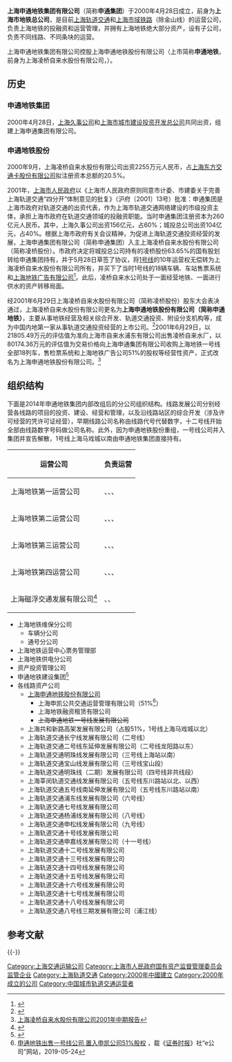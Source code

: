 {{NoteTA |G1=Railway |G2=Transport}}
{{about|[[上海轨道交通|上海轨道交通]]系统的运营商|由申通地铁集团运营的地铁轨道交通系统|上海轨道交通|除金山线外由申通地铁集团运营的市域铁路系统|上海市域轨道交通}}
{{Infobox Company 
|company_name=上海申通地铁集团有限公司
|company_logo=[[File:Shanghai_Metro_Logo.svg|150px]]
|company_type=国有企业
|foundation=2000年4月28日
|location={{PRC}}上海市[[徐汇区|徐汇区]][[衡山路|衡山路]]12号商务楼3楼（注册地址）<br />{{PRC}}[[上海市|上海市]][[黄浦区|黄浦区]][[中山南路|中山南路]]28号久事大厦31层（办公地址）
|area_served=主要是[[上海|上海]]地区
|key_people=[[董事长|董事长]]：[[俞光耀|俞光耀]]
|industry=[[城市轨道交通系统|城市轨道交通系统]]运营
|homepage=http://www.shmetro.com/
|parent = [[上海久事（集团）有限公司|上海久事（集团）有限公司]] (66.67%)
|owner=[[上海市国有资产监督管理委员会|上海市国有资产监督管理委员会]]（100%）
}}
{{Infobox Company 
|company_name=上海申通地铁股份有限公司
|company_logo=
|company_type=股份有限公司
| market_information = {{SSE|600834}}
|foundation=1992年6月12日（上海凌桥自来水股份有限公司）<ref>{{Cite web |url=https://www.sgs.gov.cn/notice/notice/view?uuid=mrrCIHJ5f4R9J_b3x6S_TBxX9GQaa0X_&tab=01 |title=全国企业信用信息公示系统 |access-date=2015-11-01 |archive-url=https://web.archive.org/web/20160304191007/https://www.sgs.gov.cn/notice/notice/view?uuid=mrrCIHJ5f4R9J_b3x6S_TBxX9GQaa0X_&tab=01 |archive-date=2016-03-04 |dead-url=yes }}</ref>
|location={{PRC}}[[上海市|上海市]][[浦東新區|浦東新區]][[中国（上海）自由贸易试验区|中国（上海）自由贸易试验区]][[浦电路|浦电路]]489号（注册地址）<br />{{PRC}}[[上海市|上海市]][[闵行区|闵行区]][[虹莘路|虹莘路]]3999号F栋9楼（办公地址）
|area_served=[[上海|上海]]
|key_people=[[董事长|董事长]]：[[俞光耀|俞光耀]]
|industry=[[城市轨道交通系统|城市轨道交通系统]]运营及相关开发；持有申凯公司51%股权；租赁和融资保理等业务。
|homepage=http://www.shmetro.com/
|parent =上海申通地铁集团有限公司（58.43%）
|owner=[[上海市国有资产监督管理委员会|上海市国有资产监督管理委员会]]（38.91%，通过上海久事（集团）有限公司）
}}
'''上海申通地铁集团有限公司'''（简称'''申通集团'''）于2000年4月28日成立，前身为'''上海市地铁总公司'''，是目前[[上海轨道交通|上海轨道交通]]和[[上海市域铁路|上海市域铁路]]（除金山线）的运营公司，负责上海地铁的投融资和运营管理，并拥有上海地铁绝大部分资产，设有子公司，负责不同线路、不同条块的运营。

上海申通地铁集团有限公司控股上海申通地铁股份有限公司（上市简称'''申通地铁'''，前身为上海凌桥自来水股份有限公司，{{SSE|600834}}）。

== 历史 ==
=== 申通地铁集团===
2000年4月28日，[[上海久事公司|上海久事公司]]和[[上海市城市建设投资开发总公司|上海市城市建设投资开发总公司]]共同出资，组建上海申通集团有限公司。

=== 申通地铁股份 ===
2000年9月，上海凌桥自来水股份有限公司出资2255万元人民币，占[[上海公共交通卡|上海东方交通卡股份有限公司]]拟注册资本总额的20.5%。

2001年，[[上海市人民政府|上海市人民政府]]以《上海市人民政府原则同意市计委、市建委关于完善上海轨道交通“四分开”体制意见的批复》（沪府〔2001〕13号）批准：申通集团是上海市政府对轨道交通的出资代表，作为上海市轨道交通网络建设的市级投资主体，承担上海市政府在轨道交通领域的投融资职能。当时申通集团注册资本为260亿元人民币。其中，上海久事公司出资156亿元，占60%；城投总公司出资104亿元，占40%。根据上海市政府有关会议精神，为促进上海轨道交通投资经营的发展，上海申通集团有限公司（简称申通集团）入主上海凌桥自来水股份有限公司（简称凌桥股份）。市政府决定将城投总公司持有的凌桥股份63.65%的国有股划转给申通集团持有，并于5月28日草签了协议，将[[上海轨道交通1号线|1号线]]的10年运营权无偿转为上海凌桥自来水股份有限公司所有，并买下了当时1号线的18辆车辆、车站售票系统和[[上海地铁广告有限公司|上海地铁广告有限公司]]<ref>{{Cite web |url=http://quotes.money.163.com/f10/ggmx_600834_36025_1.html |title=上海凌桥自来水股份有限公司关联交易公告 |accessdate=2014-12-19 |archive-date=2020-11-03 |archive-url=https://web.archive.org/web/20201103150531/http://quotes.money.163.com/f10/ggmx_600834_36025_1.html |dead-url=no }}</ref>。此后，凌桥自来水公司处于一面经营地铁、一面进行供水的资产转移局面。

经2001年6月29日上海凌桥自来水股份有限公司（简称凌桥股份）股东大会表决通过，上海凌桥自来水股份有限公司更名为'''上海申通地铁股份有限公司（简称申通地铁）'''，主要从事地铁经营及相关综合开发、轨道交通投资、附设分支机构等，成为中国内地第一家从事轨道交通投资经营的上市公司。<ref>{{cite news |title=在职员工仅19名 申通地铁自称管理型公司- 中国日报网 |url=http://covid-19.chinadaily.com.cn/hqcj/zgjj/2014-06-09/content_11805730.html |accessdate=2021-11-09 |work=中国日报网 |archive-date=2021-11-09 |archive-url=https://web.archive.org/web/20211109063448/http://covid-19.chinadaily.com.cn/hqcj/zgjj/2014-06-09/content_11805730.html |dead-url=no }}</ref>2001年6月29日，以21805.49万元的评估值为准向上海市自来水浦东有限公司出售凌桥自来水厂，以80174.36万元的评估值为交易价格向上海申通集团有限公司收购上海地铁一号线全部18列车，售检票系统和上海地铁广告公司51%的股权等经营性资产，正式改名为上海申通地铁股份有限公司。<ref>[http://wenku.baidu.com/link?url=-bb_A2T30Y24ffVy4L_c8GrpeS4lD_nmHpXGYfOBaptUUscwyIBnep0pwp5xOOMxE6WhbEv8OivLQM458vF4sSwST38Q7iOu_4Kthdb9V8S 上海凌桥自来水股份有限公司2001年中期报告]</ref>

== 组织结构 ==
下面是2014年申通地铁集团内部改组后的分公司组织结构。线路发展公司分别经营各线路的项目的投资、建设、经营和管理，以及沿线路站区的综合开发（涉及许可经营的凭许可证经营），早期线路公司名称由线路代号代替数字，十二号线开始全部由线路数字号码做公司名称。此外，因为申通地铁股份重组，一号线公司并入集团并宣告解散，1号线上海马戏城以南由申通地铁集团直接持有。
{| class="wikitable"
!运营公司
!负责运营
|-
|上海地铁第一运营公司
|{{上海地铁路线标志|1}}、{{上海地铁路线标志|5}}、{{上海地铁路线标志|9}}、{{上海地铁路线标志|10}}
|-
|上海地铁第二运营公司
|{{上海地铁路线标志|2}}、{{上海地铁路线标志|11}}、{{上海地铁路线标志|13}}、{{上海地铁路线标志|17}}
|-
|上海地铁第三运营公司
|{{上海地铁路线标志|3}}、{{上海地铁路线标志|4}}、{{上海地铁路线标志|7}}、{{上海地铁路线标志|15}}
|-
|上海地铁第四运营公司
|{{上海地铁路线标志|6}}、{{上海地铁路线标志|8}}、{{上海地铁路线标志|12}}、{{上海地铁路线标志|14}}
|-
|上海磁浮交通发展有限公司<ref>{{Cite web |url=https://www.sgs.gov.cn/notice/notice/view?uuid=mrrCIHJ5f4TILE1i7IGmwidx.vzudgsI&tab=01 |title=上海市工商行政管理局 |access-date=2016-10-21 |archive-url=https://web.archive.org/web/20161022033630/https://www.sgs.gov.cn/notice/notice/view?uuid=mrrCIHJ5f4TILE1i7IGmwidx.vzudgsI&tab=01 |archive-date=2016-10-22 |dead-url=yes }}</ref>
|{{上海地铁路线标志|m}}、{{上海地铁路线标志|16}}、{{上海地铁路线标志|18}} 
|}

*上海地铁维保分公司
**车辆分公司
**通号分公司
*上海地铁运营中心票务管理部
*上海地铁供电分公司
*资产投资管理公司
*申通地铁建设集团<ref>{{cite web|url=https://mp.weixin.qq.com/s/iIX5BcLU5qzf0BK430Me5A|author=“地铁万象”微信公众号（中共上海申通地铁集团有限公司委员会宣传部）|title=申通地铁集团召开运营建设管理体制改革动员大会【一图看懂体制改革】|date=2020-10-28|website=微信公众平台|quote=程巍、董爱华为建设集团公司揭牌。}}</ref>
*各线路资产公司
**[[上海申通地铁股份有限公司|上海申通地铁股份有限公司]]
***上海申凯公共交通运营管理有限公司（51%<ref>[http://www.egsea.com/news/detail?id=426903 申通地铁出售一号线公司 置入申凯公司51%股权] {{Wayback|url=http://www.egsea.com/news/detail?id=426903 |date=20201103121621 }}，载《[[证券时报|证券时报]]》社“e公司”网站，2019-05-24</ref>）
***上海地铁融资租赁有限公司
***<s>上海申通地铁一号线发展有限公司</s>
**上海共和新路高架发展有限公司（占股51%，1号线上海马戏城以北）
**上海轨道交通长宁线发展有限公司（二号线）
**上海轨道交通二号线东延伸发展有限公司（二号线龙阳路以东）
**上海轨道交通明珠线发展有限公司（三号线上海站以南）
**上海轨道交通宝山线发展有限公司（三号线宝山段）
**上海轨道交通明珠线（二期）发展有限公司（四号线非共线段）
**上海莘闵轨道交通线发展有限公司（五号线东川路站以北、以西）
**上海轨道交通五号线南延伸发展有限公司（五号线东川路站以南）
**上海轨道交通浦东线发展有限公司（六号线）
**上海轨道交通七号线发展有限公司
**上海轨道交通杨浦线发展有限公司（八号线）
**上海轨道交通申松线发展有限公司（九号线）
**上海轨道交通十号线发展有限公司
**上海轨道交通申嘉线发展有限公司（十一号线）
**上海轨道交通十二号线发展有限公司
**上海轨道交通十三号线发展有限公司
**上海轨道交通十四号线发展有限公司
**上海轨道交通十五号线发展有限公司
**上海轨道交通十六号线发展有限公司
**上海轨道交通十七号线发展有限公司
**上海轨道交通十八号线发展有限公司
**上海轨道交通八号线三期发展有限公司（浦江线）

== 参考文献 ==
{{Reflist|2}}

{{-}}
{{上海轨道交通线路及服务}}
{{上海市市管国有企业}}
{{國際性地鐵基準組織}}
[[Category:上海交通运输公司|Category:上海交通运输公司]]
[[Category:上海市人民政府国有资产监督管理委员会监管企业|Category:上海市人民政府国有资产监督管理委员会监管企业]]
[[Category:上海轨道交通|Category:上海轨道交通]]
[[Category:2000年中國建立|Category:2000年中國建立]]
[[Category:2000年成立的公司|Category:2000年成立的公司]]
[[Category:中国城市轨道交通运营者|Category:中国城市轨道交通运营者]]